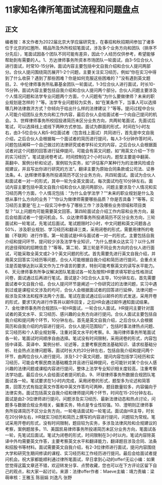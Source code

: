 # 11家知名律所笔面试流程和问题盘点
## 正文
编者按：本文作者为2022届北京大学应届研究生，在春招和秋招期间参加了诸多位于北京的红圈所、精品所及外所校招笔面试，涉及多个业务方向和团队（排序不分先后），笔面试因各个团队不同可能有差异，因此个人经历仅供参考，希望能够帮助到有需要的人。1、方达律师事务所资本市场团队一轮面试，由3-5位合伙人进行面试，时常10-15分钟。面试内容主要包括中文自我介绍和合伙人提问两部分。合伙人提问围绕简历展开1-2个问题，主要关注实习经历，例如“你在实习中得到了什么收获？遇到了那些困难？你是如何克服这些困难的？”没有遇到英文题目。2、中伦律师事务所私募基金团队一轮面试，1-3位合伙人进行面试，时长10-15分钟。面试内容主要包括自我介绍和合伙人提问两个部分。合伙人问题主要涉及个人情况问题和法学专业问题两个方面，个人问题有“为什么要做律师？未来的职业规划是怎样的？”等。法学专业问题较为实务，如“在某条件下，当事人可以选择哪几种法律救济方式？你倾向于给出什么样的法律建议？”等等。提问过程中合伙人可能介绍团队业务方向和工作内容，最后合伙人会给面试者一个向自己提问的机会。3、世辉律师事务所校招投递简历未区分业务方向，共两轮笔面试，先面试后笔试，可以选择线上或线下两种方式参加。面试为群面的形式，时间在1小时左右，由3-5位合伙人和5-8位面试者（包含线上面试）共同进行，首先是中文自我介绍，之后合伙人会根据每一个面试者的简历进行提问，每人3-5分钟作答时间，问题包括阐释一个自己做过的法律研究或者学科论文的内容，之后合伙人会根据面试者对这个问题的回答进行延伸提问，可能会有英文问题，如“用英文介绍一下你的实习经历”。笔试是闭卷考试，时间控制在2个小时以内，题型主要是中翻英、英翻中、案例分析和论述，案例较为实务，如“评估客户某种行为的法律风险或合规建议，并且写出你进行研究的方法”。翻译主要为原始合同条款或公司法、证券法条。4、达辉律师事务所投递简历不区分业务方向，共四轮面试。面试为合伙人和面试者一对一的形式，其中一轮为全英文面试，每次面试均在10分钟左右。面试内容主要包括中英文自我介绍和合伙人提问两部分。问题主要涉及个人情况和实习经历两个方面，个人情况包括：“为什么会学法学？”“未来的职业规划是什么及想从事什么方向的业务？”“你认为做律师需要哪些品质？你是否具备？”等等。实习经历主要是“在上一段实习中参与了哪些工作？涉及哪些业务领域和项目类型？”以上问题均可能需要英文回答。第四轮面试会介绍工作内容和业务方向，最后会给面试者一个提问机会。5、众达律师事务所投递简历不区分业务方向，三轮面试和一轮笔试，先笔试后面试。笔试题限时2小时，中文问题和英文问题各占50%，涉及职业规划、学习经历和翻译三类，采用闭卷的形式，需要用律所的电脑（不联网）进行作答。第一轮面试是HR与面试者一对一的形式，主要包括自我介绍和提问环节，提问较少涉及法学专业知识，“为什么想来众达实习？以什么样的途径得知的招聘信息？”等等。第二轮、第三轮是不同业务方向的合伙人进行面试，可能采取全英文或2-3个英文问题的形式。首先需要先进行英文自我介绍，并用英文回答实习经历等问题，合伙人可能根据自我介绍和简历进行提问，会重点关注是否能够达到以英文作为工作语言的要求，特别可能考察英文的读写水平能力。6、天元律师事务所争议解决团队笔面试各一轮及按照HR要求填写职业性格测试问卷，面试通过后再进行笔试。面试是2-3位合伙人主导，10分钟左右，首先需要面试者中文自我介绍，合伙人提问环节是阐述一个你研究过的法律问题，实习中遇到过或是课程论文涉及的均可，合伙人会根据面试者的回答进行延伸，法律问题一般涉及实体法和程序法两个方面。笔试在面试通过后以邮件的形式发送，采用开卷的形式，要求1天内进行作答并以邮件回复，之后HR会通过邮件通知面试结果。7、金杜律师事务所合规团队一轮HR面试，一轮合伙人面试。HR提问主要针对面试者的英文水平、实习经历、感兴趣的业务方向进行提问。合伙人面试主要包括自我介绍和提问两个环节，10分钟左右。首先是英文自我介绍，之后合伙人会根据简历和自我介绍的内容进行提问，合伙人提问范围较广，包括时事法律热点问题、实习经历和个人职业规划等，注重对英文水平的考察。8、海问律师事务所笔面试各一轮，笔面试时间顺序自由选择。笔试没有时间限制，采用闭卷的形式，内容包括中译英、英译中、案例分析、论述等，主要考察民商法基础知识、请求权基础分析、社会热点法律问题等。面试时长大约20分钟左右，包括自我介绍和提问两个环节，由两位合伙人进行提问，涉及1-2个英文问题，提问内容包括学习经历和实习经历，可能会考察民商法基础概念并且进行延伸提问，也可能针对某个合伙人感兴趣的法律问题或课程内容进行提问，整体上法学专业知识相关度较高，注重考察法学功底。最后合伙人会给面试者提问机会。9、环球律师事务所数据合规团队笔面试各一轮。笔试要求在1小时内完成，采用闭卷的形式，题型多为论述和简答类，回答方式有指定英文作答和中英文作答均可两种，题目数量较多，内容偏向于法律实务。面试包括英文自我介绍和律师提问两个环节，时间在15-20分钟左右。面试是由2-3位律师进行提问，问题涉及实习经历、最新法律动态和热点讨论，问题多与数据合规业务相关，偏重实务，特点是专业性较强。10、澄明则正律师事务所投递简历不区分业务方向，一轮电话面试和一轮笔试。面试由HR主导，时长在20分钟左右，HR就实习经历和简历上撰写的内容进行提问，问题较为常规。笔试采用开卷的形式，没有时间限制，题目较为实务，多涉及法律风险和合规建议的考察，案例题居多。11、美国凯易律师事务所投递简历未区分业务方向，笔面试各一轮，先笔试后面试。笔试为闭卷的形式，时间限制在3小时以内，笔试内容除英译中外均需要英文作答，主要考察英文水平和翻译能力，翻译题目涉及合同、法条和招股书等材料。面试需要英文自我介绍，有2-3位律师进行面试，提问内容围绕大学和研究生期间修读的课程、实习经历和工作经历进行提问。最后会给面试者提问机会。祝大家都能顺利通过律所笔面试，早日拿到心动的offer!无讼小编：如果您觉得这篇文章还不错，欢迎转发分享、点赞收藏，您也可以在下方评论区留下自己的观点，和大家一起讨论。来源：法律offer作者：Maeve主编：靖力责编：梁萌审核：王雅玉 陈丽娟 刘逸凡 张野